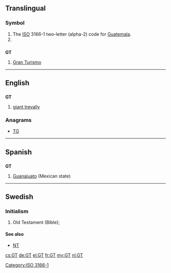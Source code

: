 {{also|Gt|.gt}}
==Translingual==

===Symbol===
{{head|mul|symbol}}
# The [[ISO]] 3166-1 two-letter (alpha-2) code for [[Guatemala]].
# {{SI-unit-abb|giga|tesla|[[magnetic flux density]]}}

[[Category:ISO 3166-1]]

==={{abbreviation-old|en}}===
'''GT'''
# {{context|cars|lang=en}}[[w:Grand tourer|Gran Turismo]]

----

==English==

==={{abbreviation-old|en}}===
'''GT'''
# {{context|fishing|lang=en}} [[w:Giant trevally|giant trevally]]

===Anagrams===
* [[TG#English|TG]]

----

==Spanish==

==={{abbreviation-old|es}}===
'''GT'''

# [[Guanajuato]] (Mexican state)

----

==Swedish==

===Initialism===
{{head|sv|abbreviation}}

# Old Testament (Bible); {{abbreviation of|Gamla Testamentet|lang=sv}}

====See also====
* [[NT]]

[[cs:GT]]
[[de:GT]]
[[el:GT]]
[[fr:GT]]
[[my:GT]]
[[nl:GT]]